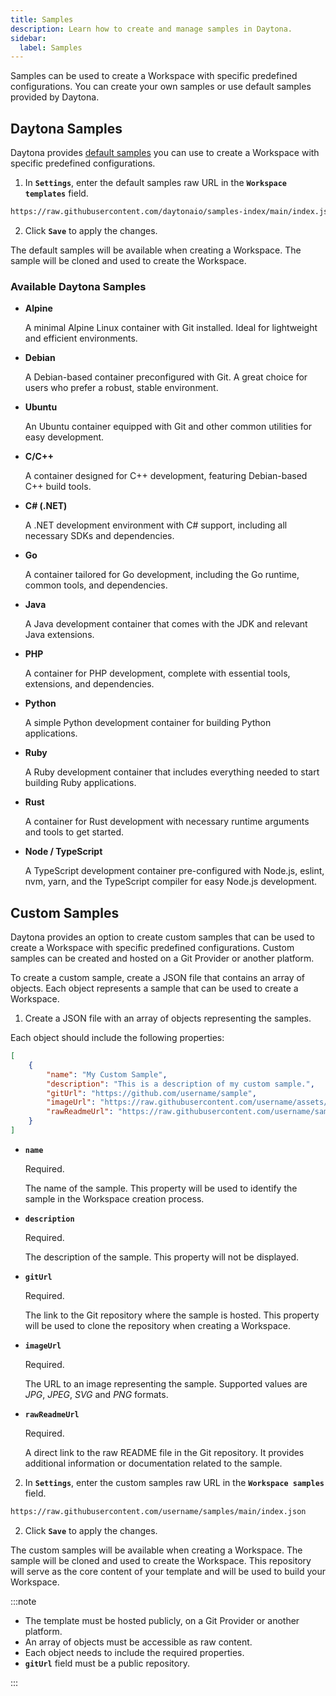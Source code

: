 ```yaml
---
title: Samples
description: Learn how to create and manage samples in Daytona.
sidebar:
  label: Samples
---
```



Samples can be used to create a Workspace with specific predefined configurations. You can create your own samples or use default samples provided by Daytona.

## Daytona Samples

Daytona provides [default samples](https://github.com/daytonaio/samples-index/blob/main/index.json) you can use to create a Workspace with specific predefined configurations.

1. In **`Settings`**, enter the default samples raw URL in the **`Workspace templates`** field.

```sh
https://raw.githubusercontent.com/daytonaio/samples-index/main/index.json
```

2. Click **`Save`** to apply the changes.

The default samples will be available when creating a Workspace. The sample will be cloned and used to create the Workspace.

### Available Daytona Samples

- **Alpine**

    A minimal Alpine Linux container with Git installed. Ideal for lightweight and efficient environments.

- **Debian**

    A Debian-based container preconfigured with Git. A great choice for users who prefer a robust, stable environment.

- **Ubuntu**

    An Ubuntu container equipped with Git and other common utilities for easy development.

- **C/C++**

    A container designed for C++ development, featuring Debian-based C++ build tools.

- **C# (.NET)**

    A .NET development environment with C# support, including all necessary SDKs and dependencies.

- **Go**

    A container tailored for Go development, including the Go runtime, common tools, and dependencies.

- **Java**

    A Java development container that comes with the JDK and relevant Java extensions.

- **PHP**

    A container for PHP development, complete with essential tools, extensions, and dependencies.

- **Python**

    A simple Python development container for building Python applications.

- **Ruby**

    A Ruby development container that includes everything needed to start building Ruby applications.

- **Rust**

    A container for Rust development with necessary runtime arguments and tools to get started.

- **Node / TypeScript**

    A TypeScript development container pre-configured with Node.js, eslint, nvm, yarn, and the TypeScript compiler for easy Node.js development.


## Custom Samples

Daytona provides an option to create custom samples that can be used to create a Workspace with specific predefined configurations. Custom samples can be created and hosted on a Git Provider or another platform.

To create a custom sample, create a JSON file that contains an array of objects. Each object represents a sample that can be used to create a Workspace.

1. Create a JSON file with an array of objects representing the samples.

Each object should include the following properties:

```json
[
    {
        "name": "My Custom Sample",
        "description": "This is a description of my custom sample.",
        "gitUrl": "https://github.com/username/sample",
        "imageUrl": "https://raw.githubusercontent.com/username/assets/image.png",
        "rawReadmeUrl": "https://raw.githubusercontent.com/username/sample/blob/main/README.md"
    }
]
```

- **`name`**

    Required.

    The name of the sample. This property will be used to identify the sample in the Workspace creation process.

- **`description`**
  
    Required.
    
    The description of the sample. This property will not be displayed.

- **`gitUrl`**
  
    Required.
    
    The link to the Git repository where the sample is hosted. This property will be used to clone the repository when creating a Workspace.

- **`imageUrl`**
    
    Required.

    The URL to an image representing the sample. Supported values are *JPG*, *JPEG*, *SVG* and *PNG* formats.

- **`rawReadmeUrl`**
      
    Required.

    A direct link to the raw README file in the Git repository. It provides additional information or documentation related to the sample.


2. In **`Settings`**, enter the custom samples raw URL in the **`Workspace samples`** field.

```sh
https://raw.githubusercontent.com/username/samples/main/index.json
```

2. Click **`Save`** to apply the changes.

The custom samples will be available when creating a Workspace. The sample will be cloned and used to create the Workspace. This repository will serve as the core content of your template and will be used to build your Workspace.

:::note

- The template must be hosted publicly, on a Git Provider or another platform.
- An array of objects must be accessible as raw content.
- Each object needs to include the required properties.
- **`gitUrl`** field must be a public repository.

:::
